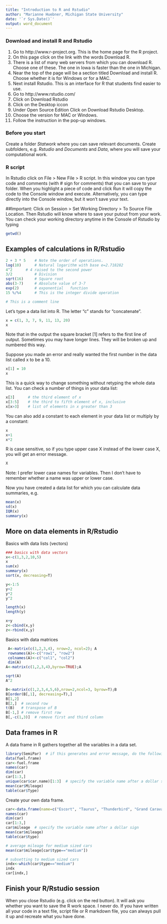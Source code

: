 ```yaml
---
title: "Introduction to R and Rstudio"
author: "Marianne Huebner, Michigan State University"
date: '`r Sys.Date()`'
output: word_document
---
```


### Download and install R and Rstudio
1.  Go to http://www.r-project.org. This is the home page for the R project.
2.	On this page click on the link with the words Download R.
3.	There is a list of many web servers from which you can download R. Choose one of these. The one in Iowa is faster than the one in Michigan.
4.	Near the top of the page will be a section titled Download and install R. Choose whether it is for Windows or for a MAC.
5.	Next install Rstudio. This is an interface for R that students find easier to use.
6.	Go to http://www.rstudio.com/
7.	Click on Download Rstudio
8.	Click on the Desktop iccon
9.	Under Open Source Edition Click on Download Rstudio Desktop.
10.	Choose the version for MAC or Windows.
11.	Follow the instruction in the pop-up windows.

### Before you start
Create a folder *Statwork* where you can save relevant documents. Create subfolders, e.g. *Rstudio* and *Documents* and *Data*, where you will save your computational work.

### R script
In Rstudio click on File > New File > R script. In this window you can type code and comments (with # sign for comments) that you can save to your folder. When you highlight a piece of code and click Run it will copy the code to the Console window and execute. Alternatively, you can type directly into the Console window, but it won't save your text.



##Important: 
Click on Session > Set Working Directory > To Source File Location. Then Rstudio will know where to save your putout from your work. You can check your working directory anytime in the Console of Rstudio by typing

```r
getwd()
```





## Examples of calculations in R/Rstudio


```r
2 + 3 * 5    # Note the order of operations.
log(10)      # Natural logarithm with base e=2.718282
4^2    	 # 4 raised to the second power
3/2          # Division
sqrt(16)     # Square root
abs(3-7)     # Absolute value of 3-7
exp(2)       # exponential   function
15 %/%4      # This is the integer divide operation

# This is a comment line
```

Let's type a data list into R. The letter "c" stands for "concatenate".

```r

x = c(1, 3, 7, 9, 11, 13, 20)
x

```

Note that in the output the square bracket [1] refers to the first line of output. Sometimes you may have longer lines. They will be broken up and numbered this way.

Suppose you made an error and really wanted the first number in the data list called x to be a 10.

```r
x[1] = 10
x

```

This is a quick way to change something without retyping the whole data list. You can check a number of things in your data list:

```r
x[3]      # the third element of x
x[3:5]    # the third to fifth element of x, inclusive
x[x>3]    # list of elements in x greater than 3

```

You can also add a constant to each element in your data list or multiply by a constant:

```r
x
x+1
x*2
```

R is case sensitive, so if you type upper case X instead of the lower case X, you will get an error message.

```r
X
```
Note: I prefer lower case names for variables. Then I don't have to remember whether a name was upper or lower case.


Now you have created a data list for which you can calculate data summaries, e.g.

```r
mean(x)
sd(x)
IQR(x)
summary(x)
```

## More on data elements in R/Rstudio

Basics with data lists (vectors)
```r
### basics with data vectors
x<-c(1,3,2,10,5)
x
sum(x)
summary(x)
sort(x, decreasing=T)

y<-1:5
y+2
y*2
y^2

length(x)
length(y)

x+y
z<-cbind(x,y)
z<-rbind(x,y)
```

Basics with data matrices
```r

 A<-matrix(c(1,2,3,4), nrow=2, ncol=2); A
 rownames(A)<-c("row1", "row2")
 colnames(A)<-c("col1", "col2")
 dim(A)
A<-matrix(c(1,2,3,4),byrow=TRUE);A

sqrt(A)
A^2

B<-matrix(c(1,2,3,4,5,6),nrow=2,ncol=3, byrow=T);B
B[order(B[,1], decreasing=T),]
B[1,2]
B[2,]  # second row
t(B)   # transpose of B
B[-1,] # remove first row
B[,-c(1,3)]  # remove first and third column
```

## Data frames in R
A data frame in R gathers together all the variables in a data set.
```r
library(SemiPar)  # if this generates and error message, do the following first: install.packages("SemiPar")
data(fuel.frame)
car<-fuel.frame
names(car)
dim(car)
car[1:3,]
unique(car$car.name)[1:3]  # specify the variable name after a dollar sign
mean(car$Mileage)
table(car$Type)
```


Create your own data frame.
```r
car<-data.frame(name=c("Escort", "Taurus", "Thunderbird", "Grand Caravan"), mileage=c(33, 22, 23, 18), type=c("small", "medium", "medium", "van"))
names(car)
dim(car)
car[1:3,]
car$mileage  # specify the variable name after a dollar sign
mean(car$mileage)
table(car$type)

# average mileage for medium sized cars
mean(car$mileage[car$type=="medium"])

# subsetting to medium sized cars
indx<-which(car$type=="medium")
indx
car[indx,]
```


## Finish your R/Rstudio session
When you close Rstudio (e.g. click on the red button). It will ask you whether you want to save the R work space. I never do. If you have written all your code in a text file, script file or R markdown file, you can always pull it up and recreate what you have done. 
